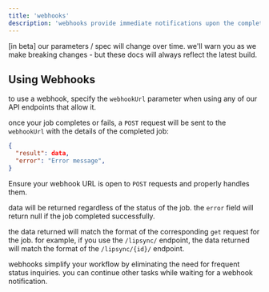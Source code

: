 ```yaml
---
title: 'webhooks'
description: 'webhooks provide immediate notifications upon the completion of video generation.'
---
```


<Note>
  [in beta] our parameters / spec will change over time.
  we'll warn you as we make breaking changes - but these docs will 
  always reflect the latest build.
</Note>

## Using Webhooks

to use a webhook, specify the `webhookUrl` parameter when using any of our API endpoints that allow it.

once your job completes or fails, a `POST` request will be sent to the `webhookUrl` with the details of the completed job:

```json
{
  "result": data,
  "error": "Error message",
}
```

<Note>Ensure your webhook URL is open to `POST` requests and properly handles them.</Note>

data will be returned regardless of the status of the job. the `error` field will return null if the job completed successfully.

the data returned will match the format of the corresponding `get` request for the job. for example, if you use the `/lipsync/` endpoint, the data returned will match the format of the `/lipsync/{id}/` endpoint.

webhooks simplify your workflow by eliminating the need for frequent status inquiries. you can continue other tasks while waiting for a webhook notification.





